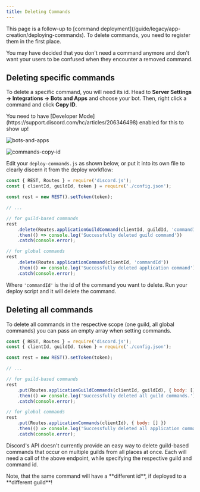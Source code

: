 ```yaml
---
title: Deleting Commands
---
```


<Callout>
	This page is a follow-up to [command deployment](/guide/legacy/app-creation/deploying-commands). To delete commands,
	you need to register them in the first place.
</Callout>

You may have decided that you don't need a command anymore and don't want your users to be confused when they encounter a removed command.

## Deleting specific commands

To delete a specific command, you will need its id. Head to **Server Settings -> Integrations -> Bots and Apps** and choose your bot. Then, right click a command and click **Copy ID**.

<Callout>
	You need to have [Developer Mode](https://support.discord.com/hc/articles/206346498) enabled for this to show up!
</Callout>

![bots-and-apps](./images/bots-and-apps.png)

![commands-copy-id](./images/commands-copy-id.png)

Edit your `deploy-commands.js` as shown below, or put it into its own file to clearly discern it from the deploy workflow:

```js title="deleteCommands.js"
const { REST, Routes } = require('discord.js');
const { clientId, guildId, token } = require('./config.json');

const rest = new REST().setToken(token);

// ...

// for guild-based commands
rest
	.delete(Routes.applicationGuildCommand(clientId, guildId, 'commandId'))
	.then(() => console.log('Successfully deleted guild command'))
	.catch(console.error);

// for global commands
rest
	.delete(Routes.applicationCommand(clientId, 'commandId'))
	.then(() => console.log('Successfully deleted application command'))
	.catch(console.error);
```

Where `'commandId'` is the id of the command you want to delete. Run your deploy script and it will delete the command.

## Deleting all commands

To delete all commands in the respective scope (one guild, all global commands) you can pass an empty array when setting commands.

```js title="deleteAllCommands"
const { REST, Routes } = require('discord.js');
const { clientId, guildId, token } = require('./config.json');

const rest = new REST().setToken(token);

// ...

// for guild-based commands
rest
	.put(Routes.applicationGuildCommands(clientId, guildId), { body: [] })
	.then(() => console.log('Successfully deleted all guild commands.'))
	.catch(console.error);

// for global commands
rest
	.put(Routes.applicationCommands(clientId), { body: [] })
	.then(() => console.log('Successfully deleted all application commands.'))
	.catch(console.error);
```

Discord's API doesn't currently provide an easy way to delete guild-based commands that occur on multiple guilds from all places at once. Each will need a call of the above endpoint, while specifying the respective guild and command id.

<Callout type="warn">
	Note, that the same command will have a **different id**, if deployed to a **different guild**!
</Callout>
